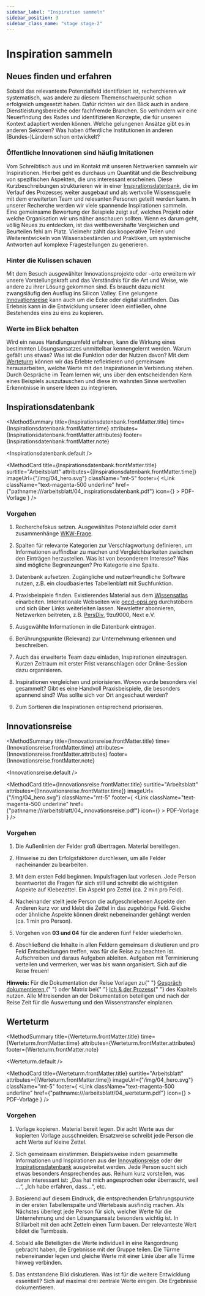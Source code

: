 ```yaml
---
sidebar_label: "Inspiration sammeln"
sidebar_position: 3
sidebar_class_name: "stage stage-2"
---
```



# Inspiration sammeln

## Neues finden und erfahren

Sobald das relevanteste Potenzialfeld identifiziert ist, recherchieren wir systematisch, was andere zu diesem Themenschwerpunkt schon erfolgreich umgesetzt haben. Dafür richten wir den Blick auch in andere Dienstleistungsbereiche oder fachfremde Branchen. So verhindern wir eine Neuerfindung des Rades und identifizieren Konzepte, die für unseren Kontext adaptiert werden können. Welche gelungenen Ansätze gibt es in anderen Sektoren? Was haben öffentliche Institutionen in anderen (Bundes-)Ländern schon entwickelt?

### Öffentliche Innovationen sind häufig Imitationen

Vom Schreibtisch aus und im Kontakt mit unseren Netzwerken sammeln wir Inspirationen. Hierbei geht es durchaus um Quantität und die Beschreibung von spezifischen Aspekten, die uns interessant erscheinen. Diese Kurzbeschreibungen strukturieren wir in einer [Inspirationsdatenbank](#inspirationsdatenbank), die im Verlauf des Prozesses weiter ausgebaut und als wertvolle Wissensquelle mit dem erweiterten Team und relevanten Personen geteilt werden kann. In unserer Recherche werden wir viele spannende Inspirationen sammeln. Eine gemeinsame Bewertung der Beispiele zeigt auf, welches Projekt oder welche Organisation wir uns näher anschauen sollten. Wenn es darum geht, völlig Neues zu entdecken, ist das wett­bewershafte Vergleichen und Beurteilen fehl am Platz. Vielmehr zählt das kooperative Teilen und Weiterentwickeln von Wissensbeständen und Praktiken, um systemische Antworten auf komplexe Fragestellungen zu generieren.

### Hinter die Kulissen schauen

Mit dem Besuch ausgewählter Innovationsprojekte oder -orte erweitern wir unsere Vorstellungskraft und das Verständnis für die Art und Weise, wie andere zu ihrer Lösung gekommen sind. Es braucht dazu nicht zwangsläufig den Ausflug ins Silicon Valley. Eine gelungene [Innovationsreise](#innovationsreise) kann auch um die Ecke oder digital stattfinden. Das Erlebnis kann in die Entwicklung unserer Ideen einfließen, ohne Bestehendes eins zu eins zu kopieren.

### Werte im Blick behalten

Wird ein neues Handlungsumfeld erfahren, kann die Wirkung eines bestimmten Lösungsansatzes unmittelbar kennengelernt werden. Warum gefällt uns etwas? Was ist die Funktion oder der Nutzen davon? Mit dem [Werteturm](#werteturm) können wir das Erlebte reflektieren und gemeinsam herausarbeiten, welche Werte mit den Inspirationen in Verbindung stehen. Durch Gespräche im Team lernen wir, uns über den entscheidenden Kern eines Beispiels auszutauschen und diese im wahrsten Sinne wertvollen Erkenntnisse in unsere Ideen zu integrieren.

## Inspirationsdatenbank

<MethodSummary
  title={Inspirationsdatenbank.frontMatter.title}
  time={Inspirationsdatenbank.frontMatter.time}
  attributes={Inspirationsdatenbank.frontMatter.attributes}
  footer={Inspirationsdatenbank.frontMatter.note}
>
  <Inspirationsdatenbank.default />
</MethodSummary>

<MethodCard
  title={Inspirationsdatenbank.frontMatter.title}
  surtitle="Arbeitsblatt"
  attributes={[Inspirationsdatenbank.frontMatter.time]}
  imageUrl={"/img/04_hero.svg"}
  className="mt-5"
  footer={
    <Link
      className="text-magenta-500 underline"
      href={"pathname:///arbeitsblatt/04_inspirationsdatenbank.pdf"}
      icon={<EditIcon className="w-3 h-3 text-inherit" />}
    >
      PDF-Vorlage
    </Link>
  }
/>

### Vorgehen

1. Recherchefokus setzen. Ausgewähltes Potenzialfeld oder
   damit zusammenhänge [WKW-Frage](/buch/erkennen/potenziale-eingrenzen#wie-können-wir-fragen).

2. Spalten für relevante Kategorien zur Verschlagwortung definieren, um Informationen auffindbar zu machen und Vergleichbarkeiten zwischen den Einträgen herzustellen. Was ist von besonderem Interesse? Was sind mögliche Begrenzungen? Pro Kategorie eine Spalte.

3. Datenbank aufsetzen. Zugängliche und nutzerfreundliche Software nutzen, z.B. ein cloudbasiertes Tabellenblatt mit Suchfunktion.

4. Praxisbeispiele finden. Existierendes Material aus dem [Wissensatlas](/buch/erkunden/blinde-flecken-aufdecken#wissensatlas) einarbeiten. Internationale Webseiten wie [oecd-opsi.org](https://oecd-opsi.org/) durchstöbern und sich über Links weiterleiten lassen. Newsletter abonnieren, Netzwerken beitreten, z.B. [PersDiv](https://www.bmi.bund.de/DE/themen/moderne-verwaltung/verwaltungsmodernisierung/persdiv/persdiv-node.html), 9zu9000, Next e.V.

5. Ausgewählte Informationen in die Datenbank eintragen.

6. Berührungspunkte (Relevanz) zur Unternehmung erkennen und beschreiben.

7. Auch das erweiterte Team dazu einladen, Inspirationen einzutragen. Kurzen Zeitraum mit erster Frist veranschlagen oder Online-Session dazu organisieren.

8. Inspirationen vergleichen und priorisieren. Wovon wurde besonders viel gesammelt? Gibt es eine Handvoll Praxisbeispiele, die besonders spannend sind? Was sollte sich vor Ort angeschaut werden?

9. Zum Sortieren die Inspirationen entsprechend priorisieren.

## Innovationsreise

<MethodSummary
  title={Innovationsreise.frontMatter.title}
  time={Innovationsreise.frontMatter.time}
  attributes={Innovationsreise.frontMatter.attributes}
  footer={Innovationsreise.frontMatter.note}
>
  <Innovationsreise.default />
</MethodSummary>

<MethodCard
  title={Innovationsreise.frontMatter.title}
  surtitle="Arbeitsblatt"
  attributes={[Innovationsreise.frontMatter.time]}
  imageUrl={"/img/04_hero.svg"}
  className="mt-5"
  footer={
    <Link
      className="text-magenta-500 underline"
      href={"pathname:///arbeitsblatt/04_innovationsreise.pdf"}
      icon={<EditIcon className="w-3 h-3 text-inherit" />}
    >
      PDF-Vorlage
    </Link>
  }
/>

### Vorgehen

1. Die Außenlinien der Felder groß übertragen. Material bereitlegen.

2. Hinweise zu den Erfolgsfaktoren durchlesen, um alle Felder
   nacheinander zu bearbeiten.

3. Mit dem ersten Feld beginnen. Impulsfragen laut vorlesen.
   Jede Person beantwortet die Fragen für sich still und schreibt die wichtigsten Aspekte auf Klebezettel. Ein Aspekt pro Zettel (ca. 2 min pro Feld).

4. Nacheinander stellt jede Person die aufgeschriebenen Aspekte den Anderen kurz vor und klebt die Zettel in das zugehörige Feld. Gleiche oder ähnliche Aspekte können direkt nebeneinander gehängt werden (ca. 1 min pro Person).

5. Vorgehen von **03 und 04** für die anderen fünf Felder wiederholen.

6. Abschließend die Inhalte in allen Feldern gemeinsam diskutieren und pro Feld Entscheidungen treffen, was für die Reise zu beachten ist. Aufschreiben und daraus Aufgaben ableiten. Aufgaben mit Termi­nierung verteilen und vermerken, wer was bis wann organisiert. Sich auf die Reise freuen!

<Hint>
  <b>Hinweis:</b> Für die Dokumentation der Reise Vorlagen zu{" "}
  <a href="/buch/erkennen/rausgehen-menschen-treffen#gespräch-dokumentieren">
    Gespräch dokumentieren
  </a>{" "}
  oder Matrix bei{" "}
  <a href="/buch/entwerfen/abschluss#ich-und-der-prozess">Ich & der Prozess</a>{" "}
  des Kapitels nutzen. Alle Mitreisenden an der Dokumentation beteiligen und
  nach der Reise Zeit für die Auswertung und den Wissenstransfer einplanen.
</Hint>

## Werteturm

<MethodSummary
  title={Werteturm.frontMatter.title}
  time={Werteturm.frontMatter.time}
  attributes={Werteturm.frontMatter.attributes}
  footer={Werteturm.frontMatter.note}
>
  <Werteturm.default />
</MethodSummary>

<MethodCard
  title={Werteturm.frontMatter.title}
  surtitle="Arbeitsblatt"
  attributes={[Werteturm.frontMatter.time]}
  imageUrl={"/img/04_hero.svg"}
  className="mt-5"
  footer={
    <Link
      className="text-magenta-500 underline"
      href={"pathname:///arbeitsblatt/04_werteturm.pdf"}
      icon={<EditIcon className="w-3 h-3 text-inherit" />}
    >
      PDF-Vorlage
    </Link>
  }
/>

### Vorgehen

1. Vorlage kopieren. Material bereit legen. Die acht Werte aus der kopierten Vorlage ausschneiden. Ersatzweise schreibt jede Person die acht Werte auf kleine Zettel.

2. Sich gemeinsam einstimmen. Beispielsweise indem gesammelte Informationen und Inspirationen aus der [Innovationsreise](#innovationsreise) oder der [Inspirationsdatenbank](#inspirationsdatenbank) ausgebreitet werden. Jede Person sucht sich etwas besonders Ansprechendes aus. Reihum kurz vorstellen, was daran interessant ist: „Das hat mich angesprochen oder überrascht, weil …“, „Ich habe erfahren, dass…“, etc.

3. Basierend auf diesem Eindruck, die entsprechenden Erfahrungspunkte in der ersten Tabellenspalte und Wertebasis ausfindig machen. Als Nächstes überlegt jede Person für sich, welcher Werte für die Unternehmung und den Lösungsansatz besonders wichtig ist. In Stillarbeit mit den acht Zetteln einen Turm bauen. Der relevanteste Wert bildet die Turmbasis.

4. Sobald alle Beteiligten die Werte individuell in eine Rangordnung gebracht haben, die Ergebnisse mit der Gruppe teilen. Die Türme nebeneinander legen und gleiche Werte mit einer Linie über alle Türme hinweg verbinden.

5. Das entstandene Bild diskutieren. Was ist für die weitere Entwicklung essentiell? Sich auf maximal drei zentrale Werte einigen. Die Ergebnisse dokumentieren.

